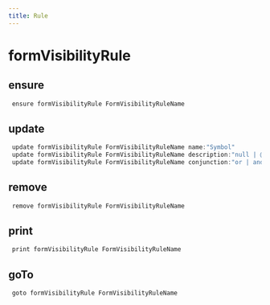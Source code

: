 ```yaml
---
title: Rule
---
```


# formVisibilityRule

## ensure

```js filename="Terminal" copy
 ensure formVisibilityRule FormVisibilityRuleName
```


## update

```js filename="Terminal" copy
 update formVisibilityRule FormVisibilityRuleName name:"Symbol"
 update formVisibilityRule FormVisibilityRuleName description:"null | @null | @empty | paragraph"
 update formVisibilityRule FormVisibilityRuleName conjunction:"or | and"
```


## remove

```js filename="Terminal" copy
 remove formVisibilityRule FormVisibilityRuleName
```


## print

```js filename="Terminal" copy
 print formVisibilityRule FormVisibilityRuleName
```


## goTo


```js filename="Terminal" copy
 goto formVisibilityRule FormVisibilityRuleName
```

